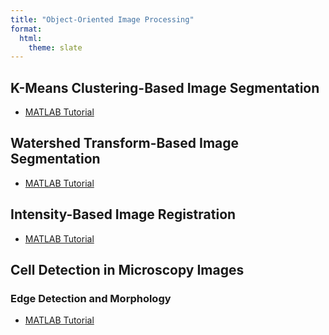```yaml
---
title: "Object-Oriented Image Processing"
format:
  html:
    theme: slate
---
```


## K-Means Clustering-Based Image Segmentation

- [MATLAB Tutorial](https://www.mathworks.com/help/images/ref/imsegkmeans.html)


## Watershed Transform-Based Image Segmentation

- [MATLAB Tutorial](https://www.mathworks.com/help/images/ref/watershed.html)


## Intensity-Based Image Registration

- [MATLAB Tutorial](https://www.mathworks.com/help/images/ref/imregister.html)


## Cell Detection in Microscopy Images

### Edge Detection and Morphology

- [MATLAB Tutorial](https://www.mathworks.com/help/images/examples/detecting-a-cell-using-image-segmentation.html)
